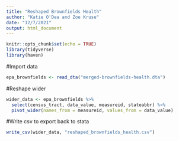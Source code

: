 ```yaml
---
title: "Reshaped Brownfields Health"
author: "Katie O'Dea and Zoe Kruse"
date: "12/7/2021"
output: html_document
---
```


```r
knitr::opts_chunk$set(echo = TRUE)
library(tidyverse)
library(haven)
```

#Import data
```r
epa_brownfields <- read_dta("merged-brownfields-health.dta")
```

#Reshape wider
```r
wider_data <- epa_brownfields %>% 
  select(census_tract, data_value, measureid, stateabbr) %>% 
  pivot_wider(names_from = measureid, values_from = data_value) 
```


#Write csv to export back to stata
```r
write_csv(wider_data, "reshaped_brownfields_health.csv")
```
